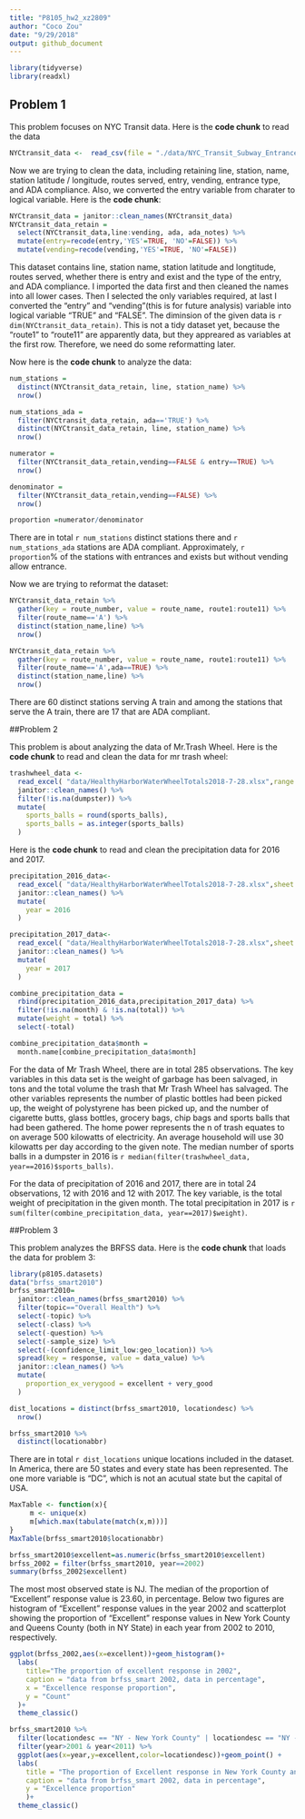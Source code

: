 ```yaml
---
title: "P8105_hw2_xz2809"
author: "Coco Zou"
date: "9/29/2018"
output: github_document
---
```


```r
library(tidyverse)
library(readxl)
```

## Problem 1

This problem focuses on NYC Transit data. Here is the **code chunk** to read the data
```r
NYCtransit_data <-  read_csv(file = "./data/NYC_Transit_Subway_Entrance_And_Exit_Data.csv")
```

Now we are trying to clean the data, including retaining line, station, name, station latitude / longitude, routes served, entry, vending, entrance type, and ADA compliance. Also, we converted the entry variable from charater to logical variable. Here is the **code chunk**:

```r
NYCtransit_data = janitor::clean_names(NYCtransit_data)
NYCtransit_data_retain = 
  select(NYCtransit_data,line:vending, ada, ada_notes) %>% 
  mutate(entry=recode(entry,'YES'=TRUE, 'NO'=FALSE)) %>% 
  mutate(vending=recode(vending,'YES'=TRUE, 'NO'=FALSE))
```

This dataset contains line, station name, station latitude and longtitude, routes served, whether there is entry and exist and the type of the entry, and ADA compliance. I imported the data first and then cleaned the names into all lower cases. Then I selected the only variables required, at last I converted the "entry" and "vending"(this is for future analysis) variable into logical variable "TRUE" and "FALSE". The diminsion of the given data is `r dim(NYCtransit_data_retain)`. This is not a tidy dataset yet, because the "route1" to "route11" are apparently data, but they appreared as variables at the first row. Therefore, we need do some reformatting later. 

Now here is the **code chunk** to analyze the data:

```r
num_stations = 
  distinct(NYCtransit_data_retain, line, station_name) %>% 
  nrow()

num_stations_ada = 
  filter(NYCtransit_data_retain, ada=='TRUE') %>% 
  distinct(NYCtransit_data_retain, line, station_name) %>% 
  nrow()

numerator = 
  filter(NYCtransit_data_retain,vending==FALSE & entry==TRUE) %>% 
  nrow()

denominator = 
  filter(NYCtransit_data_retain,vending==FALSE) %>% 
  nrow()

proportion =numerator/denominator
```

There are in total `r num_stations` distinct stations there and `r num_stations_ada` stations are ADA compliant. Approximately, `r proportion`% of the stations with entrances and exists but without vending allow entrance. 

Now we are trying to reformat the dataset:

```r
NYCtransit_data_retain %>% 
  gather(key = route_number, value = route_name, route1:route11) %>% 
  filter(route_name=='A') %>% 
  distinct(station_name,line) %>% 
  nrow()

NYCtransit_data_retain %>% 
  gather(key = route_number, value = route_name, route1:route11) %>% 
  filter(route_name=='A',ada==TRUE) %>% 
  distinct(station_name,line) %>% 
  nrow()
```
There are 60 distinct stations serving A train and among the stations that serve the A train, there are 17 that are ADA compliant.

##Problem 2

This problem is about analyzing the data of Mr.Trash Wheel. Here is the **code chunk** to read and clean the data for mr trash wheel:
```r
trashwheel_data <-  
  read_excel( "data/HealthyHarborWaterWheelTotals2018-7-28.xlsx",range = cell_cols("A:N"), ) %>% 
  janitor::clean_names() %>% 
  filter(!is.na(dumpster)) %>% 
  mutate(
    sports_balls = round(sports_balls),
    sports_balls = as.integer(sports_balls)
  )
```

Here is the **code chunk** to read and clean the precipitation data for 2016 and 2017. 
```r
precipitation_2016_data<-
  read_excel( "data/HealthyHarborWaterWheelTotals2018-7-28.xlsx",sheet = "2016 Precipitation", range = "A2:B15") %>% 
  janitor::clean_names() %>%
  mutate(
    year = 2016
  )

precipitation_2017_data<-
  read_excel( "data/HealthyHarborWaterWheelTotals2018-7-28.xlsx",sheet = "2017 Precipitation", range = "A2:B15") %>% 
  janitor::clean_names() %>%
  mutate(
    year = 2017
  )

combine_precipitation_data =
  rbind(precipitation_2016_data,precipitation_2017_data) %>% 
  filter(!is.na(month) & !is.na(total)) %>% 
  mutate(weight = total) %>% 
  select(-total)

combine_precipitation_data$month = 
  month.name[combine_precipitation_data$month] 
```

For the data of Mr Trash Wheel, there are in total 285 observations. The key variables in this data set is the weight of garbage has been salvaged, in tons and the total volume the trash that Mr Trash Wheel has salvaged. The other variables represents the number of plastic bottles had been picked up, the weight of polystyrene has been picked up, and the number of cigarette butts, glass bottles, grocery bags, chip bags and sports balls that had been gathered. The home power represents the n of trash equates to on average 500 kilowatts of electricity. An average household will use 30 kilowatts per day according to the given note. The median number of sports balls in a dumpster in 2016 is `r median(filter(trashwheel_data, year==2016)$sports_balls)`. 

For the data of precipitation of 2016 and 2017, there are in total 24 observations, 12 with 2016 and 12 with 2017. The key variable, is the total weight of precipitation in the given month. The total precipitation in 2017 is `r sum(filter(combine_precipitation_data, year==2017)$weight)`. 

##Problem 3

This problem analyzes the BRFSS data. Here is the **code chunk** that loads the data for problem 3:
```r
library(p8105.datasets)
data("brfss_smart2010")
brfss_smart2010=
  janitor::clean_names(brfss_smart2010) %>% 
  filter(topic=="Overall Health") %>% 
  select(-topic) %>% 
  select(-class) %>% 
  select(-question) %>% 
  select(-sample_size) %>%
  select(-(confidence_limit_low:geo_location)) %>% 
  spread(key = response, value = data_value) %>% 
  janitor::clean_names() %>% 
  mutate(
    proportion_ex_verygood = excellent + very_good
  )
```


```r
dist_locations = distinct(brfss_smart2010, locationdesc) %>% 
  nrow()

brfss_smart2010 %>% 
  distinct(locationabbr)
```
There are in total `r dist_locations` unique locations included in the dataset. In America, there are 50 states and every state has been represented. The one more variable is "DC", which is not an acutual state but the capital of USA.

```r
MaxTable <- function(x){
     m <- unique(x)
     m[which.max(tabulate(match(x,m)))]
}
MaxTable(brfss_smart2010$locationabbr)
```


```r
brfss_smart2010$excellent=as.numeric(brfss_smart2010$excellent)
brfss_2002 = filter(brfss_smart2010, year==2002)
summary(brfss_2002$excellent)
```

The most most observed state is NJ. The median of the proportion of “Excellent” response value is 23.60, in percentage. 
Below two figures are histogram of “Excellent” response values in the year 2002 and scatterplot showing the proportion of “Excellent” response values in New York County and Queens County (both in NY State) in each year from 2002 to 2010, respectively. 

```r
ggplot(brfss_2002,aes(x=excellent))+geom_histogram()+
  labs(
    title="The proportion of excellent response in 2002",
    caption = "data from brfss_smart 2002, data in percentage",
    x = "Excellence response proportion",
    y = "Count"
  )+
  theme_classic()
```

```r
brfss_smart2010 %>% 
  filter(locationdesc == "NY - New York County" | locationdesc == "NY - Queens County") %>% 
  filter(year>2001 & year<2011) %>% 
  ggplot(aes(x=year,y=excellent,color=locationdesc))+geom_point() + 
  labs(
    title = "The proportion of Excellent response in New York County and Queens County",
    caption = "data from brfss_smart 2002, data in percentage",
    y = "Excellence proportion"
    )+
  theme_classic()
```






